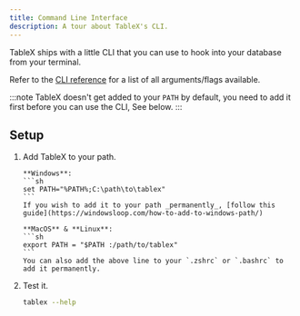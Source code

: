 ---
title: Command Line Interface
description: A tour about TableX's CLI.
---


TableX ships with a little CLI that you can use to hook into your database from your terminal.

Refer to the [CLI reference]() for a list of all arguments/flags available.

:::note
TableX doesn't get added to your `PATH` by default, you need to add it first
before you can use the CLI, See below.
:::

## Setup

<Steps>

1.  Add TableX to your path.

        **Windows**:
        ```sh
        set PATH="%PATH%;C:\path\to\tablex"
        ```
        If you wish to add it to your path _permanently_, [follow this guide](https://windowsloop.com/how-to-add-to-windows-path/)

        **MacOS** & **Linux**:
        ```sh
        export PATH = "$PATH :/path/to/tablex"
        ```
        You can also add the above line to your `.zshrc` or `.bashrc` to add it permanently.

2.  Test it.

    ```sh
    tablex --help
    ```

</Steps>
